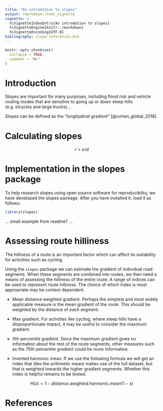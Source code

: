 ```yaml
---
title: "An introdution to slopes"
output: rmarkdown::html_vignette
vignette: >
  %\VignetteIndexEntry{An introdution to slopes}
  %\VignetteEngine{knitr::rmarkdown}
  %\VignetteEncoding{UTF-8}
bibliography: slope-references.bib
---
```


```r
knitr::opts_chunk$set(
  collapse = TRUE,
  comment = "#>"
)
```

# Introduction

Slopes are important for many purposes, including flood risk and vehicle routing modes that are sensitive to going up or down steep hills (e.g. bicycles and large trucks)...

Slopes can be defined as the "longitudinal gradient" [@cohen_global_2018].

# Calculating slopes

$$
r = e/d
$$

# Implementation in the slopes package

To help research slopes using open source software for reproducibility, we have developed the slopes package.
After you have installed it, load it as follows:

```r
library(slopes)
```

... small example from readme? ...

# Assessing route hilliness

The hilliness of a route is an important factor which can affect its suitability for activities such as cycling.

Using the `slopes` package we can estimate the gradient of individual road segments. When these segments are combined into routes, we then need a means of assessing the hilliness of the entire route. A range of indices can be used to represent route hilliness. The choice of which index is most appropriate may be context dependent.

- Mean distance weighted gradient. Perhaps the simplest and most widely applicable measure is the mean gradient of the route. This should be weighted by the distance of each segment.

- Max gradient. For activities like cycling, where steep hills have a disproportionate impact, it may be useful to consider the maximum gradient.

- Xth percentile gradient. Since the maximum gradient gives no information about the rest of the route segments, other measures such as the 75th percentile gradient could be more informative.

- Inverted harmonic mean. If we use the following formula we will get an index that (like the arithmetic mean) makes use of the full dataset, but that is weighted towards the higher gradient segments. Whether this index is helpful remains to be tested.

$$
H(x) = 1 - distance.weighted.harmonic.mean(1-x)
$$

# References
